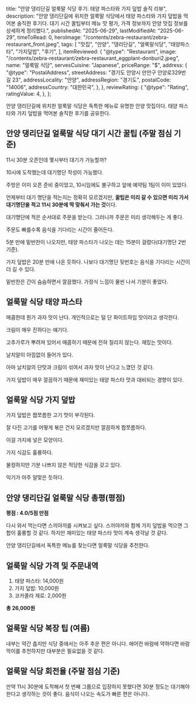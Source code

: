 
  title: "안양 댕리단길 얼룩말 식당 후기: 태양 파스타와 가지 덮밥 솔직 리뷰",
  description:
    "안양 댕리단길에 위치한 얼룩말 식당에서 태양 파스타와 가지 덮밥을 먹어본 솔직한 후기다. 대기 시간 꿀팁부터 메뉴 맛 평가, 가격 정보까지 안양 맛집 정보를 상세하게 정리했다.",
  publishedAt: "2025-06-29",
  lastModifiedAt: "2025-06-29",
  timeToRead: 0,
  heroImage: "/contents/zebra-restaurant/zebra-restaurant_front.jpeg",
  tags: [
    "맛집",
    "안양",
    "댕리단길",
    "얼룩말식당",
    "태양파스타",
    "가지덮밥",
    "후기",
  ],
  itemReviewed: {
    "@type": "Restaurant",
    image: "/contents/zebra-restaurant/zebra-restaurant_eggplant-donburi2.jpeg",
    name: "얼룩말 식당",
    servesCuisine: "Japanese",
    priceRange: "$",
    address: {
      "@type": "PostalAddress",
      streetAddress: "경기도 안양시 만안구 안양로329번길 23",
      addressLocality: "안양",
      addressRegion: "경기도",
      postalCode: "14006",
      addressCountry: "대한민국",
    },
  },
  reviewRating: {
    "@type": "Rating",
    ratingValue: 4,
  },
};

안양 댕리단길에 위치한 얼룩말 식당은 독특한 메뉴로 유명한 안양 맛집이다. 태양 파스타와 가지 덮밥을 먹어본 솔직한 후기를 공유한다.

## 안양 댕리단길 얼룩말 식당 대기 시간 꿀팁 (주말 점심 기준)

11시 30분 오픈인데 몇시부터 대기가 가능할까?

10시에 도착했는데 대기명단 작성이 가능했다.

<ImageWithCaption
  src="/contents/zebra-restaurant/zebra-restaurant_front.jpeg"
  alt="안양 댕리단길 얼룩말 식당 앞"
  caption="안양 댕리단길 얼룩말 식당 앞 + 이쁜 혼다 커브 오토바이"
/>

주방은 이미 오픈 준비 중이었고, 10시임에도 불구하고 앞에 예약팀 1팀이 이미 있었다.

언제부터 대기 명단을 적는지는 정확히 모르겠지만, **꿀팁은 미리 갈 수 있으면 미리 가서 대기명단을 적고 11시 30분에 딱 맞춰서 가는 것**이다.

대기명단에 적은 순서대로 주문을 받는다. 그러니까 주문은 미리 생각해두는 게 좋다.

주문도 빠를수록 음식을 기다리는 시간이 줄어든다.

5분 만에 밑반찬이 나오지만, 태양 파스타가 나오는 데는 15분이 걸렸다(대기명단 2번 기준).

가지 덮밥은 20분 만에 나온 듯하다. 나보다 대기명단 뒷번호는 음식을 기다리는 시간이 더 길 수 있다.

밑반찬은 간이 슴슴하면서 깔끔했다. 가정식 느낌이 물씬 나서 기분이 좋았다.

## 얼룩말 식당 태양 파스타

매콤한데 뭔가 과자 맛이 난다. 개인적으로는 덜 단 화이트하임 맛이라고 생각한다.

크림이 매우 진하다는 얘기다.

<ImageWithCaption
  src="/contents/zebra-restaurant/zebra-restaurant_solar-pasta1.jpeg"
  alt="얼룩말 식당 태양 파스타"
  caption="얼룩말 식당 태양 파스타"
/>

고추가루가 뿌려져 있어서 매콤하기 때문에 전혀 질리지 않는다. 재밌는 맛이다.

날치알이 아낌없이 들어가 있다.

아마 날치알의 단맛과 크림이 섞여서 과자 맛이 난다고 느꼈던 것 같다.

<ImageWithCaption
  src="/contents/zebra-restaurant/zebra-restaurant_solar-pasta2.jpeg"
  alt="얼룩말 식당 태양 파스타 날치알 왕창"
  caption="얼룩말 식당 태양 파스타에는 날치알이 왕창 들어가 있다"
/>

가지 덮밥이 매우 깔끔하기 때문에 재미있는 태양 파스타 맛과 대비되는 경향이 있다.

## 얼룩말 식당 가지 덮밥

가지 덮밥은 짭쪼름한 고기 맛이 부각된다.

<ImageWithCaption
  src="/contents/zebra-restaurant/zebra-restaurant_eggplant-donburi1.jpeg"
  alt="얼룩말 식당 가지 덮밥"
  caption="얼룩말 식당 가지 덮밥"
/>

잘 다진 고기를 어떻게 볶은 건지 모르겠지만 깔끔하게 짭쪼름하다.

이걸 가지에 넣은 모양이다.

<ImageWithCaption
  src="/contents/zebra-restaurant/zebra-restaurant_eggplant-donburi2.jpeg"
  alt="얼룩말 식당 가지 덮밥 가지"
  caption="얼룩말 식당 가지 덮밥 가지"
/>

가지 식감도 훌륭하다.

물컹하지만 기분 나쁘지 않은 적당한 식감을 갖고 있다.

익기가 아주 알맞은 듯하다.

## 안양 댕리단길 얼룩말 식당 총평(평점)

**평점 : 4.0/5점 만점**

다시 와서 먹는다면 스끼야끼를 시켜보고 싶다. 스끼야끼와 함께 가지 덮밥을 먹으면 그 합이 훌륭할 것 같다. 하지만 재미있는 태양 파스타 맛이 계속 생각날 것 같다.

안양 댕리단길에서 독특한 메뉴를 찾는다면 얼룩말 식당을 추천한다.

## 얼룩말 식당 가격 및 주문내역

1. 태양 파스타: 14,000원
2. 가지 덮밥: 10,000원
3. 코카콜라 제로: 2,000원

**총 26,000원**

## 얼룩말 식당 복장 팁 (여름)

내부는 약간 춥지만 식당 중에서는 아주 추운 편은 아니다. 에어컨 바람에 약하다면 바람막이를 추천하지만 대부분은 필요없을 것 같다.

## 얼룩말 식당 회전율 (주말 점심 기준)

만약 11시 30분에 도착해서 첫 번째 그룹으로 입장하지 못했다면 30분 정도는 대기해야 한다고 생각하는 것이 좋다. 음식이 나오는 속도가 빠른 편은 아니다.
